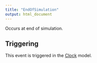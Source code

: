 ```yaml
---
title: "EndOfSimulation"
output: html_document
---
```



Occurs at end of simulation.

## Triggering

This event is triggered in the [Clock](/docs/Models/Clock.qmd) model.
